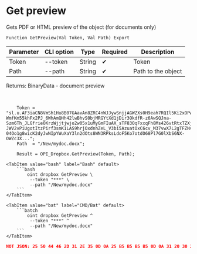 ﻿---
sidebar_position: 3
description: Get preview and other functions to work with Dropbox in the Open Integration Package, a free open-source integration library for 1C:Enterprise 8, OneScript and CLI
keywords: [1C, 1С, 1С:Enterprise, 1С:Enterprise 8.3, API, Integration, Services, Exchange, OneScript, CLI, Dropbox]
---


# Get preview
 Gets PDF or HTML preview of the object (for documents only)



`Function GetPreview(Val Token, Val Path) Export`

  | Parameter | CLI option | Type | Required | Description |
  |-|-|-|-|-|
  | Token | --token | String | &#x2714; | Token |
  | Path | --path | String | &#x2714; | Path to the object |

  
  Returns:  BinaryData - document preview

<br/>




```bsl title="1C:Enterprise/OneScript code example"
    Token = "sl.u.AF3iaCN8VmSh1Hu8B07GAavAn8ZRC4nWJJywSnjjAGWZXs0H9eah7RQIl5Ki2xOPwulonZFhyH2WPMfEy3ROwxH3klQOwcWU21kX5g6FrJ4WEf8N0IxKlYtKYqSkfhsgFo9mKQN1guGyyXSpp_igF08H78gSeKYq2WEqgxUyKgocr1ix-WmfKm55khFx2PJ_6WhAmQHh42lwBhvS0bjMRGYtXd1jDir3OkdfR-z6AwSQJna-Szm6Th_JLGfrieOKrzWjjtjwjo2w05x1uMyGmFIuAX_sTF83OqFxxqFh8Ms426vtRtxTZXjg4nXuG2fG1WUTxkm7YwAqv69GY1vclSX33uBznmbspsao6H4DLALaBWWeThcJQm1abglYj_v6yC5WBBU4cc_ZldaK8gGkq2iu6bjze_T-JWV2vPiUgotItzPirf3smK1LAS9hrjOxdnhZeL_V3bi5AzuatOxC6cv_M37vwX7L2gTFZNv1IpJaBcMz3YRA9AW9y7tJ6nBuCMmTXn2kDkRbmqbyJnjoYbpyhJF5NhGPZqOf5VTqbgFo09ydhRJ7HHsORVDTpNqmt6OIg613uzvdr5CMnWFhRra7iikzriTWJN96WiSD_m73iiy91WkpvQpKQE9K1O5fMZYFoPZoOOMtxNfB3cjc-04Oo1g8wicK2dyJwNIpYWuXaY3ln2dOts8WN3RPksLdoF5Ko7otdO68Pl7G0lXbS6NX-OWZc3X...";
    Path  = "/New/mydoc.docx";

    Result = OPI_Dropbox.GetPreview(Token, Path);
```
 

 <Tabs>
  
    <TabItem value="bash" label="Bash" default>
        ```bash
            oint dropbox GetPreview \
             --token "***" \
             --path "/New/mydoc.docx"
        ```
    </TabItem>
  
    <TabItem value="bat" label="CMD/Bat" default>
        ```batch
            oint dropbox GetPreview ^
             --token "***" ^
             --path "/New/mydoc.docx"
        ```
    </TabItem>
</Tabs>


```json title="Result"
NOT JSON: 25 50 44 46 2D 31 2E 35 0D 0A 25 B5 B5 B5 B5 0D 0A 31 20 30 20 6F 62 6A 0D 0A 3C 3C 2F 54 79 70 65 2F 43 61 74 61 6C 6F 67 2F 50 61 67 65 73 20 32 20 30 20 52 2F 4C 61 6E 67 28 65 6E 2D 55 53…
```
